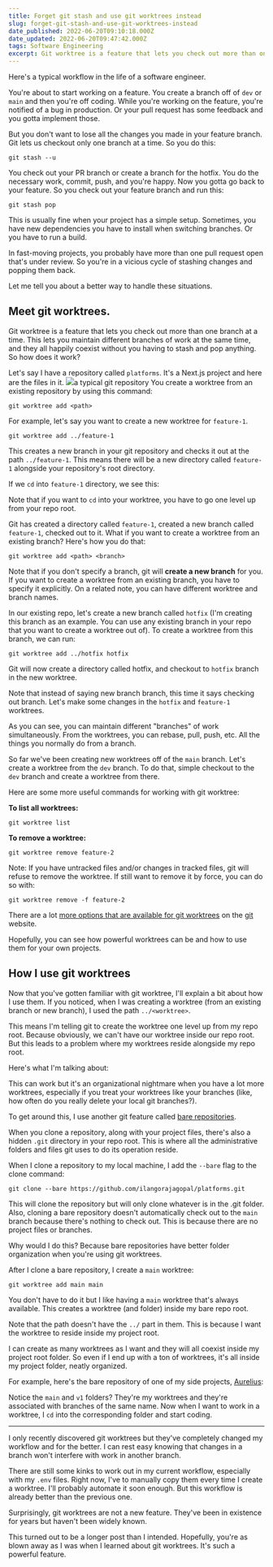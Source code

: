 ```yaml
---
title: Forget git stash and use git worktrees instead
slug: forget-git-stash-and-use-git-worktrees-instead
date_published: 2022-06-20T09:10:18.000Z
date_updated: 2022-06-20T09:47:42.000Z
tags: Software Engineering
excerpt: Git worktree is a feature that lets you check out more than one branch at a time. They've been such a gamechanger for my git workflow.
---
```


Here's a typical workflow in the life of a software engineer.

You're about to start working on a feature. You create a branch off of `dev` or `main` and then you're off coding. While you're working on the feature, you're notified of a bug in production. Or your pull request has some feedback and you gotta implement those.

But you don't want to lose all the changes you made in your feature branch. Git lets us checkout only one branch at a time. So you do this:

```
git stash --u
```

You check out your PR branch or create a branch for the hotfix. You do the necessary work, commit, push, and you're happy. Now you gotta go back to your feature. So you check out your feature branch and run this:

```
git stash pop
```

This is usually fine when your project has a simple setup. Sometimes, you have new dependencies you have to install when switching branches. Or you have to run a build.

In fast-moving projects, you probably have more than one pull request open that's under review. So you're in a vicious cycle of stashing changes and popping them back.

Let me tell you about a better way to handle these situations.

## Meet git worktrees.

Git worktree is a feature that lets you check out more than one branch at a time. This lets you maintain different branches of work at the same time, and they all happily coexist without you having to stash and pop anything. So how does it work?

Let's say I have a repository called `platforms`. It's a Next.js project and here are the files in it.
![](__GHOST_URL__/content/images/2022/06/1a.png)a typical git repository
You create a worktree from an existing repository by using this command:

```
git worktree add <path>
```

For example, let's say you want to create a new worktree for `feature-1`.

```
git worktree add ../feature-1
```

This creates a new branch in your git repository and checks it out at the path `../feature-1`. This means there will be a new directory called `feature-1` alongside your repository's root directory.

If we `cd` into `feature-1` directory, we see this:

Note that if you want to `cd` into your worktree, you have to go one level up from your repo root.

Git has created a directory called `feature-1`, created a new branch called `feature-1`, checked out to it. What if you want to create a worktree from an existing branch? Here's how you do that:

```
git worktree add <path> <branch>
```

Note that if you don't specify a branch, git will **create a new branch** for you. If you want to create a worktree from an existing branch, you have to specify it explicitly. On a related note, you can have different worktree and branch names.

In our existing repo, let's create a new branch called `hotfix` (I'm creating this branch as an example. You can use any existing branch in your repo that you want to create a worktree out of). To create a worktree from this branch, we can run:

```
git worktree add ../hotfix hotfix
```

Git will now create a directory called hotfix, and checkout to `hotfix` branch in the new worktree.

Note that instead of saying new branch branch, this time it says checking out branch. Let's make some changes in the `hotfix` and `feature-1` worktrees.

As you can see, you can maintain different "branches" of work simultaneously. From the worktrees, you can rebase, pull, push, etc. All the things you normally do from a branch.

So far we've been creating new worktrees off of the `main` branch. Let's create a worktree from the `dev` branch. To do that, simple checkout to the `dev` branch and create a worktree from there.

Here are some more useful commands for working with git worktree:

**To list all worktrees:**

```
git worktree list
```

**To remove a worktree:**

```
git worktree remove feature-2
```

Note: If you have untracked files and/or changes in tracked files, git will refuse to remove the worktree. If still want to remove it by force, you can do so with:

```
git worktree remove -f feature-2
```

There are a lot [more options that are available for git worktrees](https://git-scm.com/docs/git-worktree) on the [git](https://git-scm.com/) website.

Hopefully, you can see how powerful worktrees can be and how to use them for your own projects.

## How I use git worktrees

Now that you've gotten familiar with git worktree, I'll explain a bit about how I use them. If you noticed, when I was creating a worktree (from an existing branch or new branch), I used the path `../<worktree>`.

This means I'm telling git to create the worktree one level up from my repo root. Because obviously, we can't have our worktree inside our repo root. But this leads to a problem where my worktrees reside alongside my repo root.

Here's what I'm talking about:

This can work but it's an organizational nightmare when you have a lot more worktrees, especially if you treat your worktrees like your branches (like, how often do you really delete your local git branches?).

To get around this, I use another git feature called [bare repositories](https://git-scm.com/docs/git-clone#Documentation/git-clone.txt---bare).

When you clone a repository, along with your project files, there's also a hidden `.git` directory in your repo root. This is where all the administrative folders and files git uses to do its operation reside.

When I clone a repository to my local machine, I add the `--bare` flag to the clone command:

```
git clone --bare https://github.com/ilangorajagopal/platforms.git
```

This will clone the repository but will only clone whatever is in the .git folder. Also, cloning a bare repository doesn't automatically check out to the `main` branch because there's nothing to check out. This is because there are no project files or branches.

Why would I do this? Because bare repositories have better folder organization when you're using git worktrees.

After I clone a bare repository, I create a `main` worktree:

```
git worktree add main main
```

You don't have to do it but I like having a `main` worktree that's always available. This creates a worktree (and folder) inside my bare repo root.

Note that the path doesn't have the `../` part in them. This is because I want the worktree to reside inside my project root.

I can create as many worktrees as I want and they will all coexist inside my project root folder. So even if I end up with a ton of worktrees, it's all inside my project folder, neatly organized.

For example, here's the bare repository of one of my side projects, [Aurelius](https://aurelius.ink/):

Notice the `main` and `v1` folders? They're my worktrees and they're associated with branches of the same name. Now when I want to work in a worktree, I `cd` into the corresponding folder and start coding.

---

I only recently discovered git worktrees but they've completely changed my workflow and for the better. I can rest easy knowing that changes in a branch won't interfere with work in another branch.

There are still some kinks to work out in my current workflow, especially with my `.env` files. Right now, I've to manually copy them every time I create a worktree. I'll probably automate it soon enough. But this workflow is already better than the previous one.

Surprisingly, git worktrees are not a new feature. They've been in existence for years but haven't been widely known.

This turned out to be a longer post than I intended. Hopefully, you're as blown away as I was when I learned about git worktrees. It's such a powerful feature.
